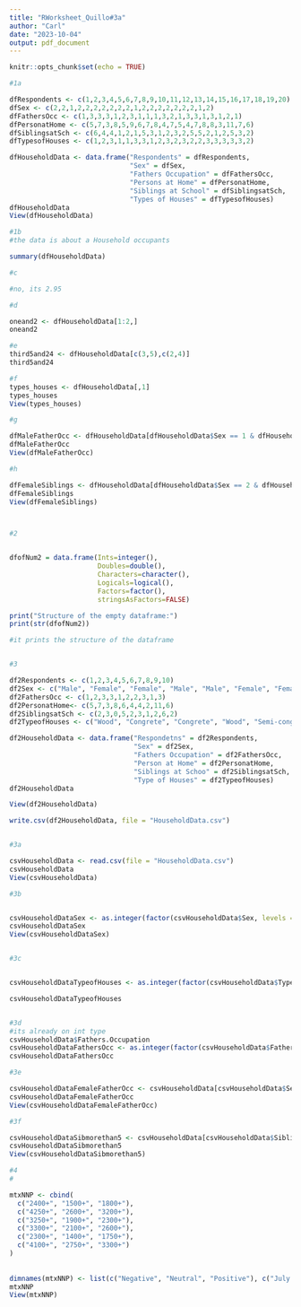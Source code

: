 ```yaml
---
title: "RWorksheet_Quillo#3a"
author: "Carl"
date: "2023-10-04"
output: pdf_document
---
```


```r
knitr::opts_chunk$set(echo = TRUE)
```

```r
#1a

dfRespondents <- c(1,2,3,4,5,6,7,8,9,10,11,12,13,14,15,16,17,18,19,20)
dfSex <- c(2,2,1,2,2,2,2,2,2,2,1,2,2,2,2,2,2,2,1,2)
dfFathersOcc <- c(1,3,3,3,1,2,3,1,1,1,3,2,1,3,3,1,3,1,2,1)
dfPersonatHome <- c(5,7,3,8,5,9,6,7,8,4,7,5,4,7,8,8,3,11,7,6)
dfSiblingsatSch <- c(6,4,4,1,2,1,5,3,1,2,3,2,5,5,2,1,2,5,3,2)
dfTypesofHouses <- c(1,2,3,1,1,3,3,1,2,3,2,3,2,2,3,3,3,3,3,2)

dfHouseholdData <- data.frame("Respondents" = dfRespondents,
                              "Sex" = dfSex,
                              "Fathers Occupation" = dfFathersOcc,
                              "Persons at Home" = dfPersonatHome,
                              "Siblings at School" = dfSiblingsatSch,
                              "Types of Houses" = dfTypesofHouses)
dfHouseholdData
View(dfHouseholdData)

#1b
#the data is about a Household occupants

summary(dfHouseholdData)

#c

#no, its 2.95

#d

oneand2 <- dfHouseholdData[1:2,]
oneand2

#e
third5and24 <- dfHouseholdData[c(3,5),c(2,4)]
third5and24

#f
types_houses <- dfHouseholdData[,1]
types_houses
View(types_houses)

#g

dfMaleFatherOcc <- dfHouseholdData[dfHouseholdData$Sex == 1 & dfHouseholdData$Fathers.Occupation == 1, c(2,3)]
dfMaleFatherOcc
View(dfMaleFatherOcc)

#h

dfFemaleSiblings <- dfHouseholdData[dfHouseholdData$Sex == 2 & dfHouseholdData$Siblings.at.School >= 5, c(2,5) ]
dfFemaleSiblings
View(dfFemaleSiblings)



#2


dfofNum2 = data.frame(Ints=integer(),
                      Doubles=double(),
                      Characters=character(),
                      Logicals=logical(),
                      Factors=factor(),
                      stringsAsFactors=FALSE)

print("Structure of the empty dataframe:")
print(str(dfofNum2))

#it prints the structure of the dataframe


#3

df2Respondents <- c(1,2,3,4,5,6,7,8,9,10)
df2Sex <- c("Male", "Female", "Female", "Male", "Male", "Female", "Female", "Male","Female", "Male")
df2FathersOcc <- c(1,2,3,3,1,2,2,3,1,3)
df2PersonatHome<- c(5,7,3,8,6,4,4,2,11,6)
df2SiblingsatSch <- c(2,3,0,5,2,3,1,2,6,2)
df2TypeofHouses <- c("Wood", "Congrete", "Congrete", "Wood", "Semi-congrete", "Semi-congrete", "Wood", "Semi-congrete", "Semi-congrete", "Congrete")

df2HouseholdData <- data.frame("Respondetns" = df2Respondents,
                               "Sex" = df2Sex,
                               "Fathers Occupation" = df2FathersOcc,
                               "Person at Home" = df2PersonatHome,
                               "Siblings at Schoo" = df2SiblingsatSch,
                               "Type of Houses" = df2TypeofHouses)
df2HouseholdData

View(df2HouseholdData)

write.csv(df2HouseholdData, file = "HouseholdData.csv")


#3a

csvHouseholdData <- read.csv(file = "HouseholdData.csv")
csvHouseholdData
View(csvHouseholdData)

#3b


csvHouseholdDataSex <- as.integer(factor(csvHouseholdData$Sex, levels = c("Male", "Female")))
csvHouseholdDataSex
View(csvHouseholdDataSex)


#3c


csvHouseholdDataTypeofHouses <- as.integer(factor(csvHouseholdData$Type.of.Houses, levels = c("Wood", "Congrete","Semi-congrete")))

csvHouseholdDataTypeofHouses


#3d
#its already on int type
csvHouseholdData$Fathers.Occupation
csvHouseholdDataFathersOcc <- as.integer(factor(csvHouseholdData$Fathers.Occupation, levels = c("")))
csvHouseholdDataFathersOcc

#3e

csvHouseholdDataFemaleFatherOcc <- csvHouseholdData[csvHouseholdData$Sex == "Female" & csvHouseholdData$Fathers.Occupation == 2, c(3,4)]
csvHouseholdDataFemaleFatherOcc
View(csvHouseholdDataFemaleFatherOcc)

#3f

csvHouseholdDataSibmorethan5 <- csvHouseholdData[csvHouseholdData$Siblings.at.Schoo >= 5 , c(2,6)]
csvHouseholdDataSibmorethan5
View(csvHouseholdDataSibmorethan5)

#4
#

mtxNNP <- cbind(
  c("2400+", "1500+", "1800+"),
  c("4250+", "2600+", "3200+"),
  c("3250+", "1900+", "2300+"),
  c("3300+", "2100+", "2600+"),
  c("2300+", "1400+", "1750+"),
  c("4100+", "2750+", "3300+")
)
                        
          
dimnames(mtxNNP) <- list(c("Negative", "Neutral", "Positive"), c("July 14, 2020", "July 15, 2020","July 17, 2020","July 18,2022","July 20, 2020","July 21, 2020"))
mtxNNP
View(mtxNNP)

```


